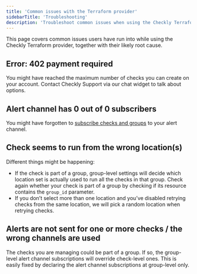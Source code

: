 ```yaml
---
title: 'Common issues with the Terraform provider'
sidebarTitle: 'Troubleshooting'
description: 'Troubleshoot common issues when using the Checkly Terraform provider'
---
```


This page covers common issues users have run into while using the Checkly Terraform provider, together with their likely root cause.

## Error: 402 payment required
You might have reached the maximum number of checks you can create on your account. Contact Checkly Support via our chat widget to talk about options. 

## Alert channel has 0 out of 0 subscribers
You might have forgotten to [subscribe checks and groups](/docs/terraform-provider/alerting/#alert-channel-subscriptions) to your alert channel.

## Check seems to run from the wrong location(s)
Different things might be happening:
* If the check is part of a group, group-level settings will decide which location set is actually used to run all the checks in that group. Check again whether your check is part of a group by checking if its resource contains the `group_id` parameter.
* If you don’t select more than one location and you’ve disabled retrying checks from the same location, we will pick a random location when retrying checks.

## Alerts are not sent for one or more checks / the wrong channels are used
The checks you are managing could be part of a group. If so, the group-level alert channel subscriptions will override check-level ones. This is easily fixed by declaring the alert channel subscriptions at group-level only.
